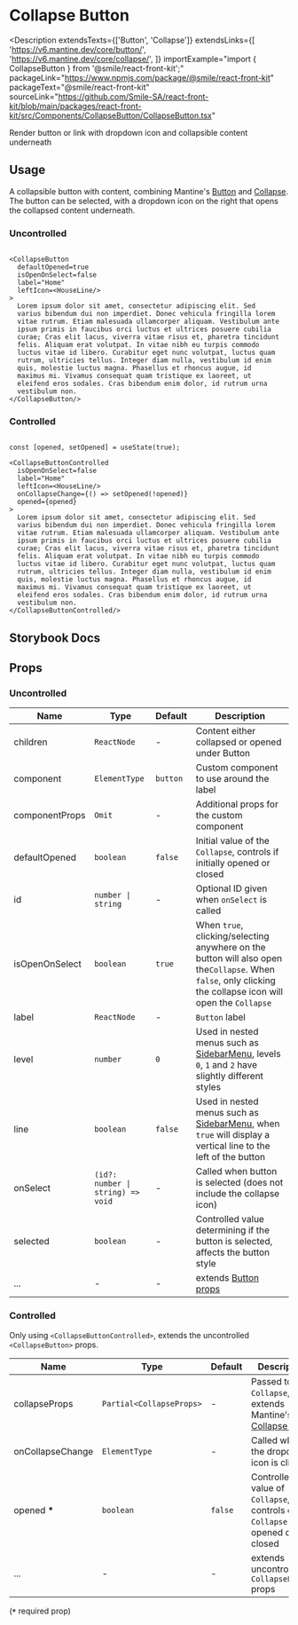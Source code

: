 
# Collapse Button

<Description
  extendsTexts={['Button', 'Collapse']}
  extendsLinks={[
    'https://v6.mantine.dev/core/button/',
    'https://v6.mantine.dev/core/collapse/',
  ]}
  importExample="import { CollapseButton } from '@smile/react-front-kit';"
  packageLink="https://www.npmjs.com/package/@smile/react-front-kit"
  packageText="@smile/react-front-kit"
  sourceLink="https://github.com/Smile-SA/react-front-kit/blob/main/packages/react-front-kit/src/Components/CollapseButton/CollapseButton.tsx"
>
  Render button or link with dropdown icon and collapsible content underneath
</Description>

## Usage

A collapsible button with content, combining Mantine's [Button](https://v6.mantine.dev/core/button/) and [Collapse](https://v6.mantine.dev/core/collapse/). The button can be selected, with a dropdown icon on the right that opens the collapsed content underneath.

### Uncontrolled

<StorybookEmbed
  storyId="3-custom-components-collapsebutton--collapse-button"
  height="210"
/>
```tsx import {CollapseButton} from '@smile/react-front-kit';

<CollapseButton
  defaultOpened=true
  isOpenOnSelect=false
  label="Home"
  leftIcon=<HouseLine/>
>
  Lorem ipsum dolor sit amet, consectetur adipiscing elit. Sed
  varius bibendum dui non imperdiet. Donec vehicula fringilla lorem
  vitae rutrum. Etiam malesuada ullamcorper aliquam. Vestibulum ante
  ipsum primis in faucibus orci luctus et ultrices posuere cubilia
  curae; Cras elit lacus, viverra vitae risus et, pharetra tincidunt
  felis. Aliquam erat volutpat. In vitae nibh eu turpis commodo
  luctus vitae id libero. Curabitur eget nunc volutpat, luctus quam
  rutrum, ultricies tellus. Integer diam nulla, vestibulum id enim
  quis, molestie luctus magna. Phasellus et rhoncus augue, id
  maximus mi. Vivamus consequat quam tristique ex laoreet, ut
  eleifend eros sodales. Cras bibendum enim dolor, id rutrum urna
  vestibulum non.
</CollapseButton/>
```

### Controlled

<StorybookEmbed
  storyId="3-custom-components-collapsebutton--controlled"
  height="210"
/>
```tsx import {CollapseButtonControlled} from '@smile/react-front-kit';

const [opened, setOpened] = useState(true);

<CollapseButtonControlled
  isOpenOnSelect=false
  label="Home"
  leftIcon=<HouseLine/>
  onCollapseChange={() => setOpened(!opened)}
  opened={opened}
>
  Lorem ipsum dolor sit amet, consectetur adipiscing elit. Sed
  varius bibendum dui non imperdiet. Donec vehicula fringilla lorem
  vitae rutrum. Etiam malesuada ullamcorper aliquam. Vestibulum ante
  ipsum primis in faucibus orci luctus et ultrices posuere cubilia
  curae; Cras elit lacus, viverra vitae risus et, pharetra tincidunt
  felis. Aliquam erat volutpat. In vitae nibh eu turpis commodo
  luctus vitae id libero. Curabitur eget nunc volutpat, luctus quam
  rutrum, ultricies tellus. Integer diam nulla, vestibulum id enim
  quis, molestie luctus magna. Phasellus et rhoncus augue, id
  maximus mi. Vivamus consequat quam tristique ex laoreet, ut
  eleifend eros sodales. Cras bibendum enim dolor, id rutrum urna
  vestibulum non.
</CollapseButtonControlled/>
```

## Storybook Docs

<StorybookEmbed
  storyId="3-custom-components-collapsebutton--docs"
  height="1200"
/>

## Props

### Uncontrolled

| Name           | Type                              | Default  | Description                                                                                                                                                 |
| -------------- | --------------------------------- | -------- | ----------------------------------------------------------------------------------------------------------------------------------------------------------- |
| children       | `ReactNode`                       | -        | Content either collapsed or opened under Button                                                                                                             |
| component      | `ElementType`                     | `button` | Custom component to use around the label                                                                                                                    |
| componentProps | `Omit`                            | -        | Additional props for the custom component                                                                                                                   |
| defaultOpened  | `boolean`                         | `false`  | Initial value of the `Collapse`, controls if initially opened or closed                                                                                     |
| id             | `number \| string`                | -        | Optional ID given when `onSelect` is called                                                                                                                 |
| isOpenOnSelect | `boolean`                         | `true`   | When `true`, clicking/selecting anywhere on the button will also open the`Collapse`. When `false`, only clicking the collapse icon will open the `Collapse` |
| label          | `ReactNode`                       | -        | `Button` label                                                                                                                                              |
| level          | `number`                          | `0`      | Used in nested menus such as [SidebarMenu](./collapse-button), levels `0`, `1` and `2` have slightly different styles                                       |
| line           | `boolean`                         | `false`  | Used in nested menus such as [SidebarMenu](./collapse-button), when `true` will display a vertical line to the left of the button                           |
| onSelect       | `(id?: number \| string) => void` | -        | Called when button is selected (does not include the collapse icon)                                                                                         |
| selected       | `boolean`                         | -        | Controlled value determining if the button is selected, affects the button style                                                                            |
| ...            | -                                 | -        | extends [Button props](https://v6.mantine.dev/core/button/?t=props)                                                                                         |

### Controlled

Only using `<CollapseButtonControlled>`, extends the uncontrolled `<CollapseButton>` props.

| Name             | Type                     | Default | Description                                                                                                 |
| ---------------- | ------------------------ | ------- | ----------------------------------------------------------------------------------------------------------- |
| collapseProps    | `Partial<CollapseProps>` | -       | Passed to the `Collapse`, extends Mantine's [Collapse Props](https://v6.mantine.dev/core/collapse/?t=props) |
| onCollapseChange | `ElementType`            | -       | Called when the dropdown icon is clicked                                                                    |
| opened <b>\*</b> | `boolean`                | `false` | Controlled value of `Collapse`, controls of `Collapse` is opened or closed                                  |
| ...              | -                        | -       | extends uncontrolled `CollapseButton` props                                                                 |

(<b>`*`</b> required prop)
